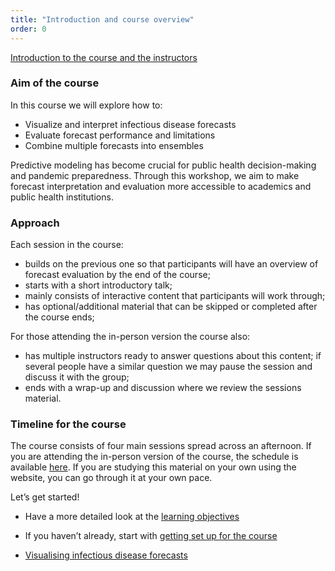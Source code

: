 ```yaml
---
title: "Introduction and course overview"
order: 0
---
```


[Introduction to the course and the instructors](slides/introduction-to-the-course-and-the-instructors)

### Aim of the course

In this course we will explore how to:

-   Visualize and interpret infectious disease forecasts
-   Evaluate forecast performance and limitations
-   Combine multiple forecasts into ensembles

Predictive modeling has become crucial for public health decision-making and pandemic preparedness. 
Through this workshop, we aim to make forecast interpretation and evaluation more accessible to academics and public health institutions.

### Approach

Each session in the course:

- builds on the previous one so that participants will have an overview of forecast evaluation by the end of the course;
- starts with a short introductory talk;
- mainly consists of interactive content that participants will work through;
- has optional/additional material that can be skipped or completed after the course ends;

For those attending the in-person version the course also:

- has multiple instructors ready to answer questions about this content; if several people have a similar question we may pause the session and discuss it with the group;
- ends with a wrap-up and discussion where we review the sessions material.

### Timeline for the course

The course consists of four main sessions spread across an afternoon.
If you are attending the in-person version of the course, the schedule is available [here](/sessions).
If you are studying this material on your own using the website, you can go through it at your own pace.

Let's get started!

-   Have a more detailed look at the [learning objectives](/learning_objectives)

-   If you haven't already, start with [getting set up for the course](/getting-set-up)

-   [Visualising infectious disease forecasts](forecast-visualisation)
